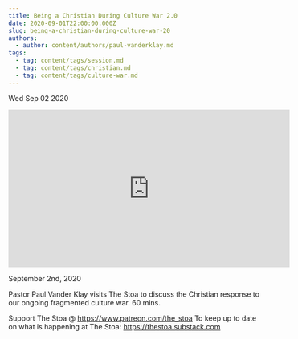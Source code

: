 ```yaml
---
title: Being a Christian During Culture War 2.0
date: 2020-09-01T22:00:00.000Z
slug: being-a-christian-during-culture-war-20
authors:
  - author: content/authors/paul-vanderklay.md
tags:
  - tag: content/tags/session.md
  - tag: content/tags/christian.md
  - tag: content/tags/culture-war.md
---
```






Wed Sep 02 2020

<iframe width="560" height="315" src="https://www.youtube.com/embed/E4ham7XUzJo" title="Being a Christian During Culture War 2.0 w/ Paul Vanderklay" frameborder="0" allow="accelerometer; autoplay; clipboard-write; encrypted-media; gyroscope; picture-in-picture" allowfullscreen ></iframe>

September 2nd, 2020

Pastor Paul Vander Klay visits The Stoa to discuss the Christian response to our ongoing fragmented culture war. 60 mins.

Support The Stoa @ https://www.patreon.com/the_stoa
To keep up to date on what is happening at The Stoa: https://thestoa.substack.com


